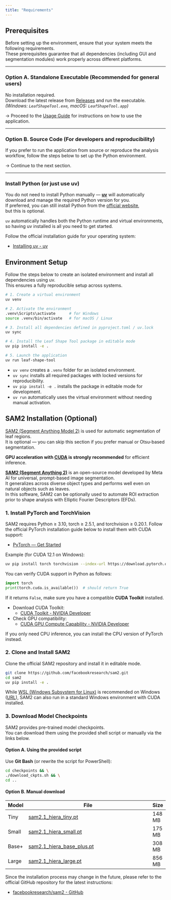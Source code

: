 ```yaml
---
title: "Requirements"
---
```


## Prerequisites

Before setting up the environment, ensure that your system meets the following requirements.  
These prerequisites guarantee that all dependencies (including GUI and segmentation modules) work properly across different platforms.

---

### Option A. Standalone Executable (Recommended for general users)

No installation required.  
Download the latest release from [Releases](https://github.com/username/leaf-shape-tool/releases) and run the executable.  
*(Windows: `LeafShapeTool.exe`, macOS: `LeafShapeTool.app`)*

-> Proceed to the [Usage Guide]() for instructions on how to use the application.

---

### Option B. Source Code (For developers and reproducibility)

If you prefer to run the application from source or reproduce the analysis workflow, follow the steps below to set up the Python environment.

→ Continue to the next section.

---

### Install Python (or just use uv)

You do not need to install Python manually — **[uv](https://docs.astral.sh/uv/)** will automatically download and manage the required Python version for you.  
If preferred, you can still install Python from the [official website](https://www.python.org/downloads/),  
but this is optional.

:::{.callout-note}
`uv` automatically handles both the Python runtime and virtual environments, so having uv installed is all you need to get started.
:::

Follow the official installation guide for your operating system:  

- [Installing uv - uv](https://docs.astral.sh/uv/getting-started/installation/)

## Environment Setup

Follow the steps below to create an isolated environment and install all dependencies using uv.  
This ensures a fully reproducible setup across systems.

```bash
# 1. Create a virtual environment
uv venv

# 2. Activate the environment
.venv\Scripts\activate      # for Windows
source .venv/bin/activate   # for macOS / Linux

# 3. Install all dependencies defined in pyproject.toml / uv.lock
uv sync

# 4. Install the Leaf Shape Tool package in editable mode
uv pip install -e .

# 5. Launch the application
uv run leaf-shape-tool
```

:::{.callout-note}
- `uv venv` creates a `.venv` folder for an isolated environment.
- `uv sync` installs all required packages with locked versions for reproducibility.
- `uv pip install -e .` installs the package in editable mode for development.
- `uv run` automatically uses the virtual environment without needing manual activation.
:::

## SAM2 Installation (Optional)

[SAM2 (Segment Anything Model 2)](https://ai.meta.com/sam2/) is used for automatic segmentation of leaf regions.  
It is optional — you can skip this section if you prefer manual or Otsu-based segmentation.

**GPU acceleration with [CUDA](https://developer.nvidia.com/cuda-toolkit) is strongly recommended** for efficient inference.

:::{.callout-note title="About SAM2"}
**[SAM2 (Segment Anything 2)](https://ai.meta.com/sam2/)** is an open-source model developed by Meta AI for universal, prompt-based image segmentation.  
It generalizes across diverse object types and performs well even on natural objects such as leaves.  
In this software, SAM2 can be optionally used to automate ROI extraction prior to shape analysis with Elliptic Fourier Descriptors (EFDs).
:::

### 1. Install PyTorch and TorchVision

SAM2 requires Python ≥ 3.10, torch ≥ 2.5.1, and torchvision ≥ 0.20.1.
Follow the official PyTorch installation guide below to install them with CUDA support:

- [PyTorch — Get Started](https://pytorch.org/get-started/locally/)

Example (for CUDA 12.1 on Windows):

```bash
uv pip install torch torchvision --index-url https://download.pytorch.org/whl/cu121
```

You can verify CUDA support in Python as follows:

```python
import torch
print(torch.cuda.is_available())  # should return True
```

If it returns `False`, make sure you have a compatible **CUDA Toolkit** installed.

- Download CUDA Toolkit:
    - [CUDA Toolkit - NVIDIA Developer](https://developer.nvidia.com/cuda-toolkit)
- Check GPU compatibility:
    - [CUDA GPU Compute Capability - NVIDIA Developer](https://developer.nvidia.com/cuda-gpus)

:::{.callout-note}
If you only need CPU inference, you can install the CPU version of PyTorch instead.
:::

### 2. Clone and Install SAM2

Clone the official SAM2 repository and install it in editable mode.

```bash
git clone https://github.com/facebookresearch/sam2.git
cd sam2
uv pip install -e .
```

:::{.callout-note}
While [WSL (Windows Subsystem for Linux)](https://learn.microsoft.com/en-us/windows/wsl/) is recommended on Windows ([URL](https://github.com/facebookresearch/sam2#:~:text=If%20you%20are%20installing%20on%20Windows%2C%20it%27s%20strongly%20recommended%20to%20use%20Windows%20Subsystem%20for%20Linux%20(WSL)%20with%20Ubuntu.)), SAM2 can also run in a standard Windows environment with CUDA installed.
:::

### 3. Download Model Checkpoints

SAM2 provides pre-trained model checkpoints.  
You can download them using the provided shell script or manually via the links below.

#### Option A. Using the provided script

Use **Git Bash** (or rewrite the script for PowerShell):

```bash
cd checkpoints && \
./download_ckpts.sh && \
cd ..
```

#### Option B. Manual download

| Model | File                                                                                                            | Size   |
| ----- | --------------------------------------------------------------------------------------------------------------- | ------ |
| Tiny  | [sam2.1_hiera_tiny.pt](https://dl.fbaipublicfiles.com/segment_anything_2/092824/sam2.1_hiera_tiny.pt)           | 148 MB |
| Small | [sam2.1_hiera_small.pt](https://dl.fbaipublicfiles.com/segment_anything_2/092824/sam2.1_hiera_small.pt)         | 175 MB |
| Base+ | [sam2.1_hiera_base_plus.pt](https://dl.fbaipublicfiles.com/segment_anything_2/092824/sam2.1_hiera_base_plus.pt) | 308 MB |
| Large | [sam2.1_hiera_large.pt](https://dl.fbaipublicfiles.com/segment_anything_2/092824/sam2.1_hiera_large.pt)         | 856 MB |

:::{.callout-warning}
Since the installation process may change in the future, please refer to the official GitHub repository for the latest instructions:

- [facebookresearch/sam2 - GitHub](https://github.com/facebookresearch/sam2)
:::
